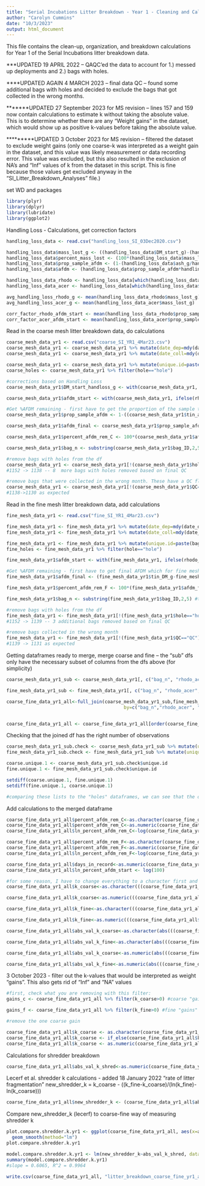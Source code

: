```yaml
---
title: "Serial Incubations Litter Breakdown - Year 1 - Cleaning and Calculations_UPD4Mar23"
author: "Carolyn Cummins"
date: "10/3/2023"
output: html_document
---
```


This file contains the clean-up, organization, and breakdown calculations for Year 1 of the Serial Incubations litter breakdown data.

***UPDATED 19 APRIL 2022 -- QAQC'ed the data to account for 1.) messed up deployments and 2.) bags with holes.

****UPDATED AGAIN 4 MARCH 2023 -- final data QC -- found some additional bags with holes and decided to exclude the bags that got collected in the wrong months.

*******UPDATED 27 September 2023 for MS revision -- lines 157 and 159 now contain calculations to estimate k without taking the absolute value. This is to determine whether there are any "Weight gains" in the dataset, which would show up as positive k-values before taking the absolute value.

*********UPDATED 3 October 2023 for MS revision -- filtered the dataset to exclude weight gains (only one coarse-k was interpreted as a weight gain in the dataset, and this value was likely measurement or data recording error. This value was excluded, but this also resulted in the exclusion of NA's and "Inf" values of k from the dataset in this script. This is fine because those values get excluded anyway in the "SI_Litter_Breakdown_Analyses" file.)

set WD and packages
```r
library(plyr)
library(dplyr)
library(lubridate)
library(ggplot2)
```


Handling Loss - Calculations, get correction factors
```r
handling_loss_data <- read.csv("handling_loss_SI_03Dec2020.csv")

handling_loss_data$mass_lost_g <- ((handling_loss_data$DM_start_g)-(handling_loss_data$DM_end_g))
handling_loss_data$percent_mass_lost <- (100*(handling_loss_data$mass_lost_g/handling_loss_data$DM_start_g)) 
handling_loss_data$prop_sample_afdm <- (1-(handling_loss_data$ash_g/handling_loss_data$subsample_g))
handling_loss_data$afdm <- (handling_loss_data$prop_sample_afdm*handling_loss_data$DM_end_g)

handling_loss_data_rhodo <- handling_loss_data[which(handling_loss_data$rhodo_acer=="R"),] 
handling_loss_data_acer <- handling_loss_data[which(handling_loss_data$rhodo_acer=="A"),]

avg_handling_loss_rhodo_g <- mean(handling_loss_data_rhodo$mass_lost_g)
avg_handling_loss_acer_g <- mean(handling_loss_data_acer$mass_lost_g)

corr_factor_rhodo_afdm_start <- mean(handling_loss_data_rhodo$prop_sample_afdm)
corr_factor_acer_afdm_start <- mean(handling_loss_data_acer$prop_sample_afdm)
```


Read in the coarse mesh litter breakdown data, do calculations
```r
coarse_mesh_data_yr1 <- read.csv("coarse_SI_YR1_4Mar23.csv")
coarse_mesh_data_yr1 <- coarse_mesh_data_yr1 %>% mutate(date_dep=mdy(date_dep))
coarse_mesh_data_yr1 <- coarse_mesh_data_yr1 %>% mutate(date_coll=mdy(date_coll))

coarse_mesh_data_yr1 <- coarse_mesh_data_yr1 %>% mutate(unique.id=paste(bag_ID, rhodo_acer, date_dep, date_coll, stream, sep="/"))
coarse_holes <- coarse_mesh_data_yr1 %>% filter(hole=="hole")

#corrections based on Handling Loss
coarse_mesh_data_yr1$DM_start_handloss_g <- with(coarse_mesh_data_yr1, ifelse(rhodo_acer %in% "R",(DM_start_g-avg_handling_loss_rhodo_g), DM_start_g-avg_handling_loss_acer_g))

coarse_mesh_data_yr1$afdm_start <- with(coarse_mesh_data_yr1, ifelse(rhodo_acer %in% "R",(DM_start_handloss_g*corr_factor_rhodo_afdm_start), DM_start_handloss_g*corr_factor_acer_afdm_start))

#Get %AFDM remaining - first have to get the proportion of the sample that was AFDM, then apply this to the final dry mass, then divide this by the starting AFDM and multiply by 100
coarse_mesh_data_yr1$prop_sample_afdm <- 1-((coarse_mesh_data_yr1$tin_ash_g-coarse_mesh_data_yr1$tin_g)/(coarse_mesh_data_yr1$tin_DM_g-coarse_mesh_data_yr1$tin_g))

coarse_mesh_data_yr1$afdm_final <- coarse_mesh_data_yr1$prop_sample_afdm*coarse_mesh_data_yr1$DM_end_g

coarse_mesh_data_yr1$percent_afdm_rem_C <- 100*(coarse_mesh_data_yr1$afdm_final/coarse_mesh_data_yr1$afdm_start)

coarse_mesh_data_yr1$bag_n <- substring(coarse_mesh_data_yr1$bag_ID,2,5) #this is so I can merge coarse and fine by bag #

#remove bags with holes from the df
coarse_mesh_data_yr1 <- coarse_mesh_data_yr1[!(coarse_mesh_data_yr1$hole=="hole"),]
#1152 -> 1138 -- 8  more bags with holes removed based on final QC

#remove bags that were collected in the wrong month. These have a QC flag -- "QC" in the QC column
coarse_mesh_data_yr1 <- coarse_mesh_data_yr1[!(coarse_mesh_data_yr1$QC=="QC"),]
#1138->1130 as expected

```


Read in the fine mesh litter breakdown data, add calculations
```r

fine_mesh_data_yr1 <- read.csv("fine_SI_YR1_4Mar23.csv")

fine_mesh_data_yr1 <- fine_mesh_data_yr1 %>% mutate(date_dep=mdy(date_dep))
fine_mesh_data_yr1 <- fine_mesh_data_yr1 %>% mutate(date_coll=mdy(date_coll))

fine_mesh_data_yr1 <- fine_mesh_data_yr1 %>% mutate(unique.id=paste(bag_ID, rhodo_acer, date_dep, date_coll, stream, sep="/"))
fine_holes <- fine_mesh_data_yr1 %>% filter(hole=="hole")

fine_mesh_data_yr1$afdm_start <- with(fine_mesh_data_yr1, ifelse(rhodo_acer %in% "R",(DM_start_g*corr_factor_rhodo_afdm_start), DM_start_g*corr_factor_acer_afdm_start))

#Get %AFDM remaining - first have to get final AFDM which for fine mesh is just the final dry mass minus the ash (this is because there is no subsampling for fine mesh because we are able to put the whole sample in the tin and ash it). Then, we get the percent AFDM remaining by dividing the final AFDM by the starting AFDM and multiplying by 100
fine_mesh_data_yr1$afdm_final <- (fine_mesh_data_yr1$tin_DM_g-fine_mesh_data_yr1$tin_ash_g)

fine_mesh_data_yr1$percent_afdm_rem_F <- 100*(fine_mesh_data_yr1$afdm_final/fine_mesh_data_yr1$afdm_start)

fine_mesh_data_yr1$bag_n <- substring(fine_mesh_data_yr1$bag_ID,2,5) #this is so I can merge coarse and fine by bag #

#remove bags with holes from the df
fine_mesh_data_yr1 <- fine_mesh_data_yr1[!(fine_mesh_data_yr1$hole=="hole"),]
#1152 -> 1139 -- 3 additional bags removed based on final QC

#remove bags collected in the wrong month
fine_mesh_data_yr1 <- fine_mesh_data_yr1[!(fine_mesh_data_yr1$QC=="QC"),]
#1139 -> 1131 as expected

```


Getting dataframes ready to merge, merge coarse and fine -- the "sub" dfs only have the necessary subset of columns from the dfs above (for simplicity)
```r

coarse_mesh_data_yr1_sub <- coarse_mesh_data_yr1[, c("bag_n", "rhodo_acer", "date_dep", "date_coll", "stream", "percent_afdm_rem_C")]

fine_mesh_data_yr1_sub <- fine_mesh_data_yr1[, c("bag_n", "rhodo_acer", "date_dep", "date_coll", "stream", "percent_afdm_rem_F")]

coarse_fine_data_yr1_all<-full_join(coarse_mesh_data_yr1_sub,fine_mesh_data_yr1_sub,
                                           by=c("bag_n","rhodo_acer", "date_dep", "date_coll", "stream"))


coarse_fine_data_yr1_all <- coarse_fine_data_yr1_all[order(coarse_fine_data_yr1_all[,3]),] 

```


Checking that the joined df has the right number of observations
```r

coarse_mesh_data_yr1_sub.check <- coarse_mesh_data_yr1_sub %>% mutate(unique.id=paste(bag_n, rhodo_acer, date_dep, date_coll, stream, sep="/"))
fine_mesh_data_yr1_sub.check <- fine_mesh_data_yr1_sub %>% mutate(unique.id=paste(bag_n, rhodo_acer, date_dep, date_coll, stream, sep="/"))

coarse.unique.1 <- coarse_mesh_data_yr1_sub.check$unique.id
fine.unique.1 <- fine_mesh_data_yr1_sub.check$unique.id

setdiff(coarse.unique.1, fine.unique.1)
setdiff(fine.unique.1, coarse.unique.1)

#comparing these lists to the "holes" dataframes, we can see that the only ones removed from the final joined df are 2 bag numbers for which both coarse and fine had holes, plus the 8 bags in both coarse and fine that were deployed in the wrong year and removed. 1152-2-8=1142, so the joined df has the correct number of observations!

```



Add calculations to the merged dataframe
```r

coarse_fine_data_yr1_all$percent_afdm_rem_C<-as.character(coarse_fine_data_yr1_all$percent_afdm_rem_C)
coarse_fine_data_yr1_all$percent_afdm_rem_C<-as.numeric(coarse_fine_data_yr1_all$percent_afdm_rem_C)
coarse_fine_data_yr1_all$ln_percent_afdm_rem_C<-log(coarse_fine_data_yr1_all$percent_afdm_rem_C)

coarse_fine_data_yr1_all$percent_afdm_rem_F<-as.character(coarse_fine_data_yr1_all$percent_afdm_rem_F)
coarse_fine_data_yr1_all$percent_afdm_rem_F<-as.numeric(coarse_fine_data_yr1_all$percent_afdm_rem_F)
coarse_fine_data_yr1_all$ln_percent_afdm_rem_F<-log(coarse_fine_data_yr1_all$percent_afdm_rem_F)

coarse_fine_data_yr1_all$days_in_record<-as.numeric(coarse_fine_data_yr1_all$date_coll-coarse_fine_data_yr1_all$date_dep)
coarse_fine_data_yr1_all$ln_percent_afdm_start <- log(100)

#for some reason, I have to change everything to a character first and then to numeric for the k calculations...
coarse_fine_data_yr1_all$k_coarse<-as.character(((coarse_fine_data_yr1_all$ln_percent_afdm_start)-(coarse_fine_data_yr1_all$ln_percent_afdm_rem_C))/(0-coarse_fine_data_yr1_all$days_in_record))

coarse_fine_data_yr1_all$k_coarse<-as.numeric(((coarse_fine_data_yr1_all$ln_percent_afdm_start)-(coarse_fine_data_yr1_all$ln_percent_afdm_rem_C))/(0-coarse_fine_data_yr1_all$days_in_record))

coarse_fine_data_yr1_all$k_fine<-as.character(((coarse_fine_data_yr1_all$ln_percent_afdm_start)-(coarse_fine_data_yr1_all$ln_percent_afdm_rem_F))/(0-coarse_fine_data_yr1_all$days_in_record))

coarse_fine_data_yr1_all$k_fine<-as.numeric(((coarse_fine_data_yr1_all$ln_percent_afdm_start)-(coarse_fine_data_yr1_all$ln_percent_afdm_rem_F))/(0-coarse_fine_data_yr1_all$days_in_record))

coarse_fine_data_yr1_all$abs_val_k_coarse<-as.character(abs(((coarse_fine_data_yr1_all$ln_percent_afdm_start)-(coarse_fine_data_yr1_all$ln_percent_afdm_rem_C))/(0-coarse_fine_data_yr1_all$days_in_record)))

coarse_fine_data_yr1_all$abs_val_k_fine<-as.character(abs(((coarse_fine_data_yr1_all$ln_percent_afdm_start)-(coarse_fine_data_yr1_all$ln_percent_afdm_rem_F))/(0-coarse_fine_data_yr1_all$days_in_record)))

coarse_fine_data_yr1_all$abs_val_k_coarse<-as.numeric(abs(((coarse_fine_data_yr1_all$ln_percent_afdm_start)-(coarse_fine_data_yr1_all$ln_percent_afdm_rem_C))/(0-coarse_fine_data_yr1_all$days_in_record)))

coarse_fine_data_yr1_all$abs_val_k_fine<-as.numeric(abs(((coarse_fine_data_yr1_all$ln_percent_afdm_start)-(coarse_fine_data_yr1_all$ln_percent_afdm_rem_F))/(0-coarse_fine_data_yr1_all$days_in_record)))

```

3 October 2023 - filter out the k-values that would be interpreted as weight "gains". This also gets rid of "Inf" and "NA" values
```r

#first, check what you are removing with this filter:
gains_c <- coarse_fine_data_yr1_all %>% filter(k_coarse>0) #coarse "gains" = 1

gains_f <- coarse_fine_data_yr1_all %>% filter(k_fine>0) #fine "gains" = 0

#remove the one coarse gain

coarse_fine_data_yr1_all$k_coarse <- as.character(coarse_fine_data_yr1_all$k_coarse)
coarse_fine_data_yr1_all$k_coarse <- if_else(coarse_fine_data_yr1_all$k_coarse=="0.0238228361867918", NA, coarse_fine_data_yr1_all$k_coarse)
coarse_fine_data_yr1_all$k_coarse <- as.numeric(coarse_fine_data_yr1_all$k_coarse)

```


Calculations for shredder breakdown
```r

coarse_fine_data_yr1_all$abs_val_k_shred<-as.numeric(coarse_fine_data_yr1_all$abs_val_k_coarse-coarse_fine_data_yr1_all$abs_val_k_fine)

```


Lecerf et al. shredder k calculations - added 18 January 2022
"rate of litter fragmentation"
new_shredder_k = k_coarse - ((k_fine-k_coarse)/(ln(k_fine)-ln(k_coarse)))
```r

coarse_fine_data_yr1_all$new_shredder_k <- (coarse_fine_data_yr1_all$abs_val_k_coarse - ((coarse_fine_data_yr1_all$abs_val_k_fine-coarse_fine_data_yr1_all$abs_val_k_coarse)/(log(coarse_fine_data_yr1_all$abs_val_k_fine)-log(coarse_fine_data_yr1_all$abs_val_k_coarse))))

```


Compare new_shredder_k (lecerf) to coarse-fine way of measuring shredder k
```r

plot.compare.shredder.k.yr1 <- ggplot(coarse_fine_data_yr1_all, aes(x=abs_val_k_shred, y=new_shredder_k)) + theme_classic() + geom_point() +
  geom_smooth(method="lm")
plot.compare.shredder.k.yr1

model.compare.shredder.k.yr1 <- lm(new_shredder_k~abs_val_k_shred, data=coarse_fine_data_yr1_all)
summary(model.compare.shredder.k.yr1)
#slope = 0.6065, R^2 = 0.9964

```



```r

write.csv(coarse_fine_data_yr1_all, "litter_breakdown_coarse_fine_yr1_all.3Oct23.csv")

```



